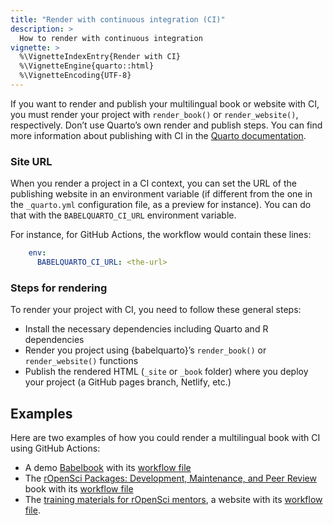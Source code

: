 ```yaml
---
title: "Render with continuous integration (CI)"
description: >
  How to render with continuous integration
vignette: >
  %\VignetteIndexEntry{Render with CI}
  %\VignetteEngine{quarto::html}
  %\VignetteEncoding{UTF-8}
---
```


If you want to render and publish your multilingual book or website with CI, you must render your project with `render_book()` or `render_website()`, respectively.
Don't use Quarto's own render and publish steps.
You can find more information about publishing with CI in the [Quarto documentation](https://quarto.org/docs/publishing/ci.html).

### Site URL

When you render a project in a CI context, you can set the URL of the publishing website in an environment variable (if different from the one in the `_quarto.yml` configuration file,
as a preview for instance).
You can do that with the `BABELQUARTO_CI_URL` environment variable.

For instance, for GitHub Actions, the workflow would contain these lines:

```yaml
    env:
      BABELQUARTO_CI_URL: <the-url>
```

### Steps for rendering

To render your project with CI, you need to follow these general steps:

* Install the necessary dependencies including Quarto and R dependencies
* Render you project using {babelquarto}'s `render_book()` or `render_website()` functions
* Publish the rendered HTML (`_site` or `_book` folder) where you deploy your project (a GitHub pages branch, Netlify, etc.)

## Examples

Here are two examples of how you could render a multilingual book with CI using GitHub Actions:

* A demo [Babelbook](https://nenuial.github.io/babelbook/) with its [workflow file](https://github.com/Nenuial/babelbook/blob/main/.github/workflows/publish.yml)
* The [rOpenSci Packages: Development, Maintenance, and Peer Review](https://devguide.ropensci.org/index.html) book with its [workflow file](https://github.com/ropensci/dev_guide/blob/main/.github/workflows/scheduled-manual-main.yml)
* The [training materials for rOpenSci mentors](https://ropensci-training.github.io/ropensci-mentors/), a website with its [workflow file](https://github.com/ropensci-training/ropensci-mentors/blob/main/.github/workflows/publish.yml).
